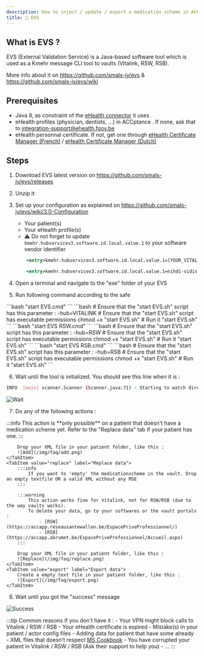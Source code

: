 ```yaml
---
description: How to inject / update / export a medication scheme in ACCptance ?
title: 💉 EVS
---
```


## What is EVS ?

EVS (External Validation Service) is a Java-based software tool which is used as a Kmehr message CLI tool to vaults (Vitalink, RSW, RSB).

More info about it on https://github.com/smals-jy/evs & https://github.com/smals-jy/evs/wiki 

## Prerequisites

- Java 8, as constraint of the [eHealth connector](https://www.ehealth.fgov.be/ehealthplatform/fr/service-ehealth-platform-services-connectors) it uses
- eHealth profiles (physician, dentists, ...) in ACCptance . If none, ask that to integration-support@ehealth.fgov.be 
- eHealth personnal certificate. If not, get one through [eHealth Certificate Manager (French)](http://wwwacc.ehealth.fgov.be/JWS/ETEE/etee-requestor_fr.jnlp) / [eHealth Certificate Manager (Dutch)](http://wwwacc.ehealth.fgov.be/JWS/ETEE/etee-requestor_nl.jnlp)

## Steps

1. Download EVS latest version on https://github.com/smals-jy/evs/releases
2. Unzip it
3. Set up your configuration as explained on https://github.com/smals-jy/evs/wiki/3.0-Configuration 
    - Your patient(s)
    - Your eHealth profile(s)
    - ⚠️ Do not forget to update `kmehr.hubservicev3.software.id.local.value.1` to your software vendor identifier

    ```xml title="config/actors/d_template.xml (Before)"
        <entry>kmehr.hubservicev3.software.id.local.value.1=[YOUR_VITALINK_APPLICATION_IDENTIFICATION_CODE]</entry>
    ```

    ```xml title="config/actors/d_template.xml (After)"
        <entry>kmehr.hubservicev3.software.id.local.value.1=nihdi-vidis-caregiver</entry>
    ```

4. Open a terminal and navigate to the "exe" folder of your EVS
5. Run following command according to the safe 

<Tabs>
    <TabItem value="Vitalink" label="Vitalink" default>
        <Tabs>
            <TabItem value="Windows" label="Windows" default>
                ```bash
                    "start EVS.cmd"
                ```  
            </TabItem>
            <TabItem value="Other" label="Linux / Mac OSX">
                ```bash
                # Ensure that the "start EVS.sh" script has this parameter : -hub=VITALINK
                # Ensure that the "start EVS.sh" script has executable permissions
                chmod +x "start EVS.sh"
                # Run it
                "start EVS.sh"
                ```               
            </TabItem>
        </Tabs>
    </TabItem>
    <TabItem value="RSW" label="Réseau Santé Wallon (RSW)" default>
        <Tabs>
            <TabItem value="Windows" label="Windows" default>
                ```bash
                    "start EVS RSW.cmd"
                ```  
            </TabItem>
            <TabItem value="Other" label="Linux / Mac OSX">
                ```bash
                # Ensure that the "start EVS.sh" script has this parameter : -hub=RSW
                # Ensure that the "start EVS.sh" script has executable permissions
                chmod +x "start EVS.sh"
                # Run it
                "start EVS.sh"
                ```               
            </TabItem>
        </Tabs>
    </TabItem>
    <TabItem value="RSB" label="Abrumet (RSB)" default>
        <Tabs>
            <TabItem value="Windows" label="Windows" default>
                ```bash
                    "start EVS RSB.cmd"
                ```  
            </TabItem>
            <TabItem value="Other" label="Linux / Mac OSX">
                ```bash
                # Ensure that the "start EVS.sh" script has this parameter : -hub=RSB
                # Ensure that the "start EVS.sh" script has executable permissions
                chmod +x "start EVS.sh"
                # Run it
                "start EVS.sh"
                ```               
            </TabItem>
        </Tabs>
    </TabItem>
</Tabs>

6. Wait until the tool is initialized. You should see this line when it is : 

```bash
INFO  [main] scanner.Scanner (Scanner.java:71) - Starting to watch directory:
```

![Wait](/img/faq/scanner.png)

7. Do any of the following actions :

<Tabs>
    <TabItem value="add" label="Inject data" default>
        :::info
            This action is **only possible** on a patient that doesn't have a medication scheme yet.  
            Refer to the "Replace data" tab if your patient has one.
        :::

        Drop your XML file in your patient folder, like this : 
        ![Add](/img/faq/add.png)
    </TabItem>
    <TabItem value="replace" label="Replace data">
        :::info
            If you want to 'empty' the medicationscheme in the vault. Drop an empty textfile OR a valid XML without any MSE
        :::

        :::warning
            This action works fine for Vitalink, not for RSW/RSB (due to the way vaults works).  
            To delete your data, go to your softwares or the vault portals : 
                - [RSW](https://accapp.reseausantewallon.be/EspacePriveProfessionnel/) 
                - [RSB](https://accapp.abrumet.be/EspacePriveProfessionnel/Accueil.aspx)
        :::

        Drop your XML file in your patient folder, like this :
        ![Replace](/img/faq/replace.png)
    </TabItem>
    <TabItem value="export" label="Export data">
        Create a empty text file in your patient folder, like this : 
        ![Export](/img/faq/export.png)
    </TabItem>
</Tabs>

8. Wait until you got the "success" message

![Success](/img/faq/success.png)

:::tip
    Common reasons if you don't have it :
        - Your VPN might block calls to Vitalink / RSW / RSB
        - Your eHealth certificate is expired
        - Mistake(s) in your patient / actor config files
        - Adding data for patient that have some already
        - XML files that doesn't respect [MS Cookbook](https://www.ehealth.fgov.be/standards/kmehr/file/cc73d96153bbd5448a56f19d925d05b1379c7f21/057e64396c1ea312a0b01607b0f94e4adcf456e8/20210331-safe_cookbook_medicatieschema_v5.8_en.pdf)
        - You have corrupted your patient in Vitalink / RSW / RSB (Ask their support to help you)
        - ... 
:::
